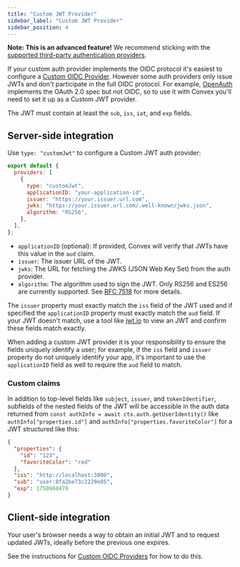 ```yaml
---
title: "Custom JWT Provider"
sidebar_label: "Custom JWT Provider"
sidebar_position: 4
---
```


**Note: This is an advanced feature!** We recommend sticking with the
[supported third-party authentication providers](/auth.mdx).

If your custom auth provider implements the OIDC protocol it's easiest to
configure a [Custom OIDC Provider](/auth/advanced/custom-auth). However some
auth providers only issue JWTs and don't participate in the full OIDC protocol.
For example, [OpenAuth](https://openauth.js.org/) implements the OAuth 2.0 spec
but not OIDC, so to use it with Convex you'll need to set it up as a Custom JWT
provider.

The JWT must contain at least the `sub`, `iss`, `iat`, and `exp` fields.

## Server-side integration

Use `type: "customJwt"` to configure a Custom JWT auth provider:

```js noDialect title="convex/auth.config.js"
export default {
  providers: [
    {
      type: "customJwt",
      applicationID: "your-application-id",
      issuer: "https://your.issuer.url.com",
      jwks: "https://your.issuer.url.com/.well-known/jwks.json",
      algorithm: "RS256",
    },
  ],
};
```

- `applicationID` (optional): If provided, Convex will verify that JWTs have
  this value in the `aud` claim.
- `issuer`: The issuer URL of the JWT.
- `jwks`: The URL for fetching the JWKS (JSON Web Key Set) from the auth
  provider.
- `algorithm`: The algorithm used to sign the JWT. Only RS256 and ES256 are
  currently supported. See
  [RFC 7518](https://datatracker.ietf.org/doc/html/rfc7518#section-3.1) for more
  details.

The `issuer` property must exactly match the `iss` field of the JWT used and if
specified the `applicationID` property must exactly match the `aud` field. If
your JWT doesn't match, use a tool like [jwt.io](https://jwt.io/) to view an JWT
and confirm these fields match exactly.

When adding a custom JWT provider it is your responsibility to ensure the fields
uniquely identify a user; for example, if the `iss` field and `issuer` property
do not uniquely identify your app, it's important to use the `applicationID`
field as well to require the `aud` field to match.

### Custom claims

In addition to top-level fields like `subject`, `issuer`, and `tokenIdentifier`,
subfields of the nested fields of the JWT will be accessible in the auth data
returned from `const authInfo = await ctx.auth.getUserIdentity()` like
`authInfo["properties.id"]` and `authInfo["properties.favoriteColor"]` for a JWT
structured like this:

```json
{
  "properties": {
    "id": "123",
    "favoriteColor": "red"
  },
  "iss": "http://localhost:3000",
  "sub": "user:8fa2be73c2229e85",
  "exp": 1750968478
}
```

## Client-side integration

Your user's browser needs a way to obtain an initial JWT and to request updated
JWTs, ideally before the previous one expires.

See the instructions for
[Custom OIDC Providers](/auth/advanced/custom-auth#client-side-integration) for
how to do this.
